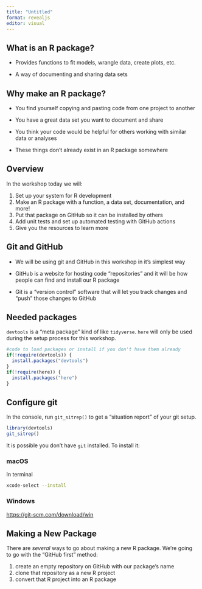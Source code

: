 ```yaml
---
title: "Untitled"
format: revealjs
editor: visual
---
```


## What is an R package?

-   Provides functions to fit models, wrangle data, create plots, etc.

-   A way of documenting and sharing data sets

## Why make an R package?

-   You find yourself copying and pasting code from one project to another

-   You have a great data set you want to document and share

-   You think your code would be helpful for others working with similar data or analyses

-   These things don't already exist in an R package somewhere

## Overview

In the workshop today we will:

1.  Set up your system for R development
2.  Make an R package with a function, a data set, documentation, and more!
3.  Put that package on GitHub so it can be installed by others
4.  Add unit tests and set up automated testing with GitHub actions
5.  Give you the resources to learn more

## Git and GitHub

-   We will be using git and GitHub in this workshop in it's simplest way

-   GitHub is a website for hosting code "repositories" and it will be how people can find and install our R package

-   Git is a "version control" software that will let you track changes and "push" those changes to GitHub

## Needed packages

`devtools` is a "meta package" kind of like `tidyverse`.
`here` will only be used during the setup process for this workshop.

```r
#code to load packages or install if you don't have them already
if(!require(devtools)) {
  install.packages("devtools")
}
if(!require(here)) {
  install.packages("here")
}
```

## Configure git

In the console, run `git_sitrep()` to get a "situation report" of your git setup.

```r
library(devtools)
git_sitrep()
```

It is possible you don't have `git` installed.
To install it:

### macOS

In terminal

``` bash
xcode-select --install
```

### Windows

<https://git-scm.com/download/win>

## Making a New Package

There are *several* ways to go about making a new R package.
We're going to go with the "GitHub first" method:

1.  create an empty repository on GitHub with our package's name
2.  clone that repository as a new R project
3.  convert that R project into an R package
